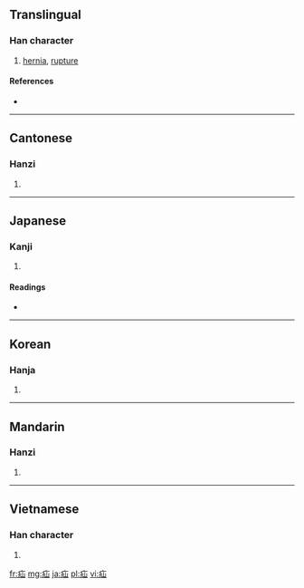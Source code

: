 ==Translingual==

===Han character===
{{Han char|rn=104|rad=疒|as=03|sn=8|four=0017<sub>2</sub>|canj=大山 (KU)}}

# [[hernia]], [[rupture]]

====References====
* {{Han ref|kx=0769.200|dkj=22040|dj=1179.220|hdz=42660.120|uh=759D|ud=30109|bh=AAB7|bd=43703}}

----

==Cantonese==

===Hanzi===
{{yue-hanzi|jyut=|y=saan3}}

# {{defn|Cantonese|sort=疒03}}

----

==Japanese==

===Kanji===
{{ja-kanji|grade=|rs=疒03}}

# {{defn|Japanese|sort=疒03}}

====Readings====
* {{ja-readings|on=[[さん]] (san), [[せん]] (sen)|kun=[[せんき]] (senki)|nanori=}}

----

==Korean==

===Hanja===
{{ko-hanja|hangeul=산|eumhun=|rv=san|mr=san|y=san}}

# {{defn|Korean|sort=疒03}}

----

==Mandarin==

===Hanzi===
{{cmn-hanzi|pin=[[shàn]] ([[shan4]])|wg=shan<sup>4</sup>}}

# {{defn|Mandarin|sort=疒03}}

----

==Vietnamese==

===Han character===
{{vi-hantu|[[sán]]|rs=疒03}}

# {{defn|Vietnamese|sort=疒03}}

[[fr:疝]]
[[mg:疝]]
[[ja:疝]]
[[pl:疝]]
[[vi:疝]]